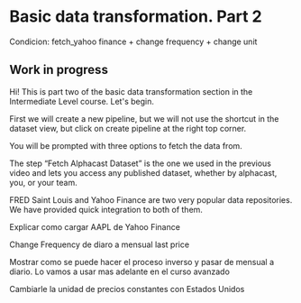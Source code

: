 # Basic data transformation. Part 2

Condicion: fetch_yahoo finance + change frequency + change unit

## Work in progress

Hi! This is part two of the basic data transformation section in the Intermediate Level course. Let's begin.

First we will create a new pipeline, but we will not use the shortcut in the dataset view, but click on create pipeline at the right top corner.

You will be prompted with three options to fetch the data from. 

The step “Fetch Alphacast Dataset” is the one we used in the previous video and  lets you access any published dataset, whether by alphacast, you, or your team.

FRED Saint Louis and Yahoo Finance are two very popular data repositories. We have provided quick integration to both of them. 

Explicar como cargar AAPL de Yahoo Finance

Change Frequency de diaro a mensual last price

Mostrar como se puede hacer el proceso inverso y pasar de mensual a diario. Lo vamos a usar mas adelante en el curso avanzado

Cambiarle la unidad de precios constantes con Estados Unidos


